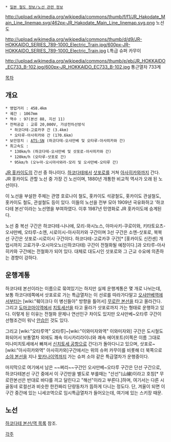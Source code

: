 {{{+1 函館本線 / Hakodate Main Line}}}
 * [[일본 철도 정보/노선 관련 정보]]
http://upload.wikimedia.org/wikipedia/commons/thumb/f/f1/JR_Hakodate_Main_Line_linemap.svg/462px-JR_Hakodate_Main_Line_linemap.svg.png
노선도

http://upload.wikimedia.org/wikipedia/commons/thumb/d/d9/JR-HOKKAIDO_SERIES_789-1000_Electric_Train.jpg/600px-JR-HOKKAIDO_SERIES_789-1000_Electric_Train.jpg
L특급 슈퍼 카무이

http://upload.wikimedia.org/wikipedia/commons/thumb/e/eb/JR_HOKKAIDO_EC733_B-102.jpg/600px-JR_HOKKAIDO_EC733_B-102.jpg
통근열차 733계

[[목차]]
== 개요 ==
 * 영업거리 : 458.4km
 * 궤간 : 1067mm
 * 역수 : 97(본선 88, 지선 11)
 * 전력공급 : 교류 20,000V, 가상전차선방식
   * 하코다테-고료카쿠 간 (3.4km) 
   * 오타루-아사히카와 간 (170.6km)
 * 보안장치 : [[ATS-SN]] (하코다테-오샤만베 및 오타루-아사히카와 간)
 * 최고속도 : 
   * 130km/h (하코다테-오샤만베 및 삿포로-아사히카와 간)
   * 120km/h (오타루-삿포로 간)
   * 95km/h (오누마-오시마사와라-모리 및 오샤만베-오타루 간)

[[JR 홋카이도]]의 간선 중 하나이다. [[하코다테]]에서 [[삿포로]]를 거쳐 [[아사히카와]]까지 간다. JR 홋카이도 관할 노선 중 가장 긴 노선이며, 1880년 개통한 비교적 역사가 오래 된 노선이다.

이 노선을 부설한 주체는 관영 호로나이 철도, 홋카이도 석광철도, 홋카이도 관설철도, 홋카이도 철도, 관설철도 등이 있다. 이들의 노선을 전부 모아 1909년 국유화하고 '하코다테 본선'이라는 노선명을 부여하였다. 이후 1987년 민영화로 JR 홋카이도에 승계된다.

노선 중 복선 구간은 하코다테-나나에, 모리-와시노스, 야마사키-쿠로이와, 키타토요츠-오샤만베, 오타루-소엔, 시로이시-아사히카와 구간이며 3선 구간은 소엔-삿포로, 복복선 구간은 삿포로-시로이시 구간이다. 하코다테-고료카쿠 구간[* [홋카이도 신칸센] 개업시까지 고료가쿠-오시마오노(신하코다테) 구간이 전철화될 예정이다.]과 오타루-아사히카와 구간에는 전철화가 되어 있다. 대체로 대도시인 삿포로와 그 근교 수요에 의존하는 경향이 강하다.

== 운행계통 ==
하코다테 본선이라는 이름으로 묶여있기는 하지만 실제 운행계통은 몇 개로 나뉘는데, 보통 하코다테쪽에서 삿포로로 가는 특급열차는 이 선로를 따라가다말고 [[오샤만베역]]에서부터는 [wiki:"훼이크다 이 병신들아" 방향을 틀어서] [[무로란 본선]]을 타고 올라간다. 그리고 [[도마코마이역]]에서 [[치토세선]]을 타고 올라가 삿포로까지 가는 형태로 운행하고 있다. 이렇게 된 이유는 전철화 문제나 연선인구 차이도 있지만 오샤만베~오타루 구간이 선형조건이 워낙 [[안습]]인 것도 있다.

그리고 [wiki:"오타루역" 오타루]~[wiki:"이와미자와역" 이와미자와] 구간은 도시철도화되어서 보통열차 외에도 쾌속 이시카리라이너와 쾌속 에어포트(이쪽은 이름 그대로 미나미치토세에서 빠져서 [[신치토세 공항]]으로 간다)가 돌아다니고 있으며, 삿포로~[wiki:"아사히카와역" 아사히카와]구간에서는 위의 슈퍼 카무이를 비롯해 더 북쪽으로 [[소야 본선]]을 지나 [[왓카나이역]]까지 가는 슈퍼 소야 같은 특급열차가 운행중이다. 

마지막으로 여기에서 남은 ~~쩌리~~구간인 오샤만베~오타루 구간은 단선 구간으로, 하코다테본선 구간 중에서 이 구간만을 별도로 부를때는 "산선"(山線)이라고 호칭[* 무로란본선은 반대로 바다를 끼고 달린다고 "해선"이라고 부른다.]하며, 여기서는 다른 시골동네 로컬선과 비슷한 한칸짜리 단량동차가 뜸하게 다니는 정도다. 단, 겨울이 되면 이 구간 중간에 있는 니세코역으로 임시특급열차가 들어오는데, 여기에 있는 스키장 때문.

== 노선 ==
[[하코다테 본선/역 목록]] 참조.

[[각주]]
